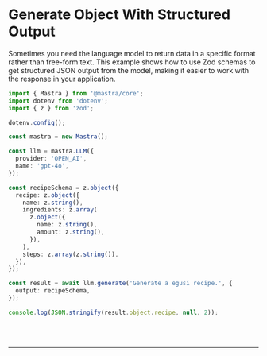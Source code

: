 
# Generate Object With Structured Output

Sometimes you need the language model to return data in a specific format rather than free-form text. This example shows how to use Zod schemas to get structured JSON output from the model, making it easier to work with the response in your application.

```ts showLineNumbers copy
import { Mastra } from '@mastra/core';
import dotenv from 'dotenv';
import { z } from 'zod';

dotenv.config();

const mastra = new Mastra();

const llm = mastra.LLM({
  provider: 'OPEN_AI',
  name: 'gpt-4o',
});

const recipeSchema = z.object({
  recipe: z.object({
    name: z.string(),
    ingredients: z.array(
      z.object({
        name: z.string(),
        amount: z.string(),
      }),
    ),
    steps: z.array(z.string()),
  }),
});

const result = await llm.generate('Generate a egusi recipe.', {
  output: recipeSchema,
});

console.log(JSON.stringify(result.object.recipe, null, 2));
```

<br />
<br />
<hr className="dark:border-[#404040] border-gray-300" />
<br />
<br />
<GithubLink link={'https://github.com/mastra-ai/mastra/blob/main/examples/basics/llms/generate-object-structured'} />
